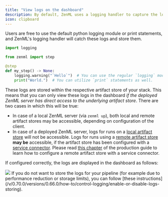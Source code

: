```yaml
---
title: "View logs on the dashboard"
description: By default, ZenML uses a logging handler to capture the logs that occur during the execution of a step.
icon: clipboard
---
```


Users are free to use the default python logging module or print statements, and ZenML's logging handler will catch these logs and store them.

```py
import logging

from zenml import step

@step
def my_step() -> None:
    logging.warning("`Hello`")  # You can use the regular `logging` module.
    print("World.")  # You can utilize `print` statements as well.
```

These logs are stored within the respective artifact store of your stack. This means that you can only view these logs in the dashboard _if the deployed ZenML server has direct access to the underlying artifact store_. There are two cases in which this will be true:

* In case of a local ZenML server (via `zenml up`), both local and remote artifact stores may be accessible, depending on configuration of the client.
* In case of a deployed ZenML server, logs for runs on a [local artifact store](/v/0.70.0/versions/0.66.0/stack-components/artifact-stores/local) will not be accessible. Logs for runs using a [remote artifact store](/v/0.70.0/versions/0.66.0/user-guide/production-guide/remote-storage) **may be** accessible, if the artifact store has been configured with a [service connector](/v/0.70.0/versions/0.66.0/how-to/auth-management/service-connectors-guide). Please read [this chapter](/v/0.70.0/versions/0.66.0/user-guide/production-guide/remote-storage) of the production guide to learn how to configure a remote artifact store with a service connector.

If configured correctly, the logs are displayed in the dashboard as follows:
<Frame caption="Displaying step logs on the dashboard">
  <img src="/images/how-to/stack-46.avif" />
</Frame>

<Note>
    If you do not want to store the logs for your pipeline (for example due to performance reduction or storage limits), you can follow [these instructions](/v/0.70.0/versions/0.66.0/how-to/control-logging/enable-or-disable-logs-storing).
</Note>
